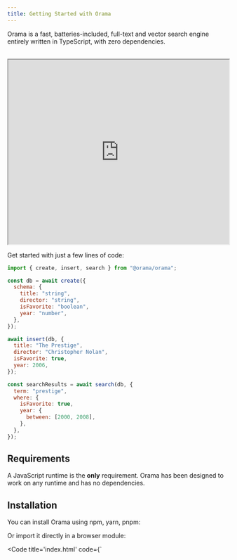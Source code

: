 ```yaml
---
title: Getting Started with Orama
---
```


Orama is a fast, batteries-included, full-text and vector search engine entirely written in TypeScript, with zero dependencies. <br /><br />

<iframe
  style="height: 420px"
  width="100%"
  src="https://www.youtube.com/embed/szcaz6JMYQ4"
  title="YouTube video player"
  allow="accelerometer; autoplay; clipboard-write; encrypted-media; gyroscope; picture-in-picture; web-share"
  allowFullScreen>
</iframe>
<br />

Get started with just a few lines of code:

```js
import { create, insert, search } from "@orama/orama";

const db = await create({
  schema: {
    title: "string",
    director: "string",
    isFavorite: "boolean",
    year: "number",
  },
});

await insert(db, {
  title: "The Prestige",
  director: "Christopher Nolan",
  isFavorite: true,
  year: 2006,
});

const searchResults = await search(db, {
  term: "prestige",
  where: {
    isFavorite: true,
    year: {
      between: [2000, 2008],
    },
  },
});
```

## Requirements

A JavaScript runtime is the **only** requirement. Orama has been designed to work on any runtime and has no dependencies.

## Installation

You can install Orama using npm, yarn, pnpm:

<Install pkg="@orama/orama" />

Or import it directly in a browser module:

<Code title='index.html' code={`<html>
  <body>
    <script type="module">
        create,
        search,
        insert,
      } from "https://unpkg.com/@orama/orama@latest/dist/index.js";

      // ...
    </script>
  </body>
</html>`} lang="html"/>

## Basic usage

```ts copy
import { create, search, insert } from "@orama/orama";

const db = await create({
  schema: {
    name: "string",
    description: "string",
    price: "number",
    meta: {
      rating: "number",
    },
  },
});

await insert(db, {
  name: "Wireless Headphones",
  description:
    "Experience immersive sound quality with these noise-cancelling wireless headphones.",
  price: 99.99,
  meta: {
    rating: 4.5,
  },
});

const searchResult = await search(db, {
  term: "headphones",
});

console.log(searchResult.hits.map((hit) => hit.document));
```

For more information, check out the [Usage](/open-source/usage/create) section.

# CommonJS Imports

Orama ships **ESM** modules by default. This allows us to move faster when providing new features and bug fixes, as well as using the `"exports"` field in `package.json` to provide a better developer experience.

CommonJS imports are still supported, but we suggest you to migrate to ESM.

## TypeScript

Set `moduleResolution` in the `compilerOptions` in your `tsconfig.json` to be either `Node16` or `NodeNext`.

When importing types, always refer to the standard orama import:

```ts copy
import type { Language } from "@orama/orama";
```

# Community Rewards

![Orama Community Rewards](/misc/community-rewards.webp)

Are you using Orama in production? Have you written an article or made a YouTube video on Orama? [Contact us](mailto:info@oramasearch.com) to get some Orama swag in return!
